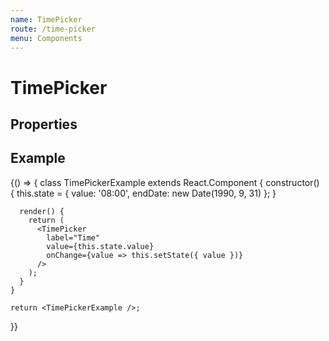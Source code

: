 ```yaml
---
name: TimePicker
route: /time-picker
menu: Components
---
```



# TimePicker

## Properties

<PropsTable of={TimePicker} />

## Example

<Playground>
  {() => {
    class TimePickerExample extends React.Component {
      constructor() {
        this.state = {
          value: '08:00',
          endDate: new Date(1990, 9, 31)
        };
      }

      render() {
        return (
          <TimePicker
            label="Time"
            value={this.state.value}
            onChange={value => this.setState({ value })}
          />
        );
      }
    }

    return <TimePickerExample />;
  }}
</Playground>